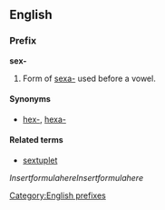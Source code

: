 ==English==
===Prefix===
[[Category:English prefixes]]
'''sex-'''

#Form of [[sexa-]] used before a vowel.

====Synonyms====
*[[hex-]], [[hexa-]]

====Related terms====
*[[sextuplet]]
<math>Insert formula here</math><math>Insert formula here</math>